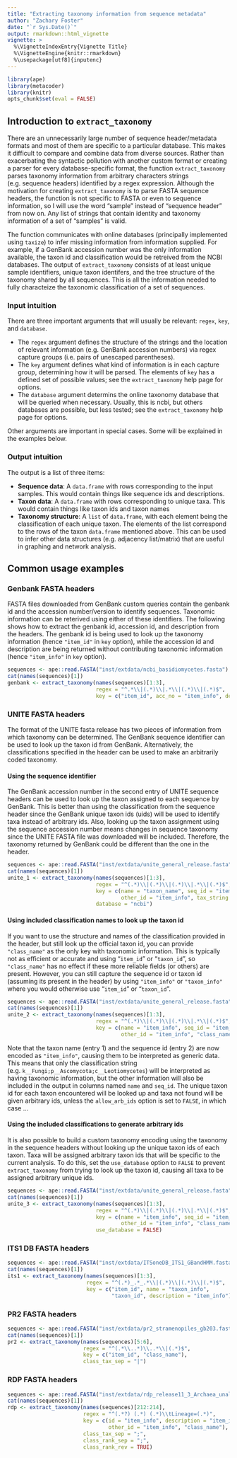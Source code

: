 ```yaml
---
title: "Extracting taxonomy information from sequence metadata"
author: "Zachary Foster"
date: "`r Sys.Date()`"
output: rmarkdown::html_vignette
vignette: >
  %\VignetteIndexEntry{Vignette Title}
  %\VignetteEngine{knitr::rmarkdown}
  %\usepackage[utf8]{inputenc}
---
```



```r
library(ape)
library(metacoder)
library(knitr)
opts_chunk$set(eval = FALSE)
```


## Introduction to `extract_taxonomy`

There are an unnecessarily large number of sequence header/metadata formats and most of them are specific to a particular database.
This makes it difficult to compare and combine data from diverse sources. 
Rather than exacerbating the syntactic pollution with another custom format or creating a parser for every database-specific format, the function `extract_taxonomy` parses taxonomy information from arbitrary characters strings (e.g. sequence headers) identified by a regex expression.
Although the motivation for creating `extract_taxonomy` is to parse FASTA sequence headers, the function is not specific to FASTA or even to sequence information, so I will use the word "sample" instead of "sequence header" from now on.
Any list of strings that contain identity and taxonomy information of a set of "samples" is valid.

The function communicates with online databases (principally implemented using `taxize`) to infer missing information from information supplied.
For example, if a GenBank accession number was the only information available, the taxon id and classification would be retreived from the NCBI databases.
The output of `extract_taxonomy` consists of at least unique sample identifiers, unique taxon identifers, and the tree structure of the taxonomy shared by all sequences.
This is all the information needed to fully characteize the taxonomic classification of a set of sequences.


### Input intuition

There are three important arguments that will usually be relevant: `regex`, `key`, and `database`.

* The `regex` argument defines the structure of the strings and the location of relevant information (e.g. GenBank accession numbers) via regex capture groups (i.e. pairs of unescaped parentheses).
* The `key` argument defines what kind of information is in each capture group, determining how it will be parsed.
The elements of `key` has a defined set of possible values; see the `extract_taxonomy` help page for options. 
* The `database` argument determins the online taxonomy database that will be queried when necessary.
Usually, this is ncbi, but others databases are possible, but less tested; see the `extract_taxonomy` help page for options.

Other arguments are important in special cases.
Some will be explained in the examples below.

### Output intuition

The output is a list of three items:

* __Sequence data__: A `data.frame` with rows corresponding to the input samples. This would contain things like sequence ids and descriptions. 
* __Taxon data__: A `data.frame` with rows corresponding to unique taxa. This would contain things like taxon ids and taxon names
* __Taxonomy structure__: A `list` of `data.frame`, with each element being the classification of each unique taxon. The elements of the list correspond to the rows of the taxon `data.frame` mentioned above. This can be used to infer other data structures (e.g. adjacency list/matrix) that are useful in graphing and network analysis. 


## Common usage examples

### Genbank FASTA headers

FASTA files downloaded from GenBank custom queries contain the genbank id and the accession number/version to identify sequences.
Taxonomic information can be reterived using either of these identifiers. 
The following shows how to extract the genbank id, accession id, and description from the headers. 
The genbank id is being used to look up the taxonomy information (hence `"item_id"` in `key` option), while the accession id and description are being returned without contributing taxonomic information (hence `"item_info"` in `key` option).

```r
sequences <- ape::read.FASTA("inst/extdata/ncbi_basidiomycetes.fasta")
cat(names(sequences)[1])
genbank <- extract_taxonomy(names(sequences)[1:3],
                            regex = "^.*\\|(.*)\\|.*\\|(.*)\\|(.*)$",
                            key = c("item_id", acc_no = "item_info", desc = "item_info"))
```


### UNITE FASTA headers

The format of the UNITE fasta release has two pieces of information from which taxonomy can be determined.
The GenBank sequence identifier can be used to look up the taxon id from GenBank.
Alternatively, the classifications specified in the header can be used to make an arbitrarily coded taxonomy.

#### Using the sequence identifier

The GenBank accession number in the second entry of UNITE sequence headers can be used to look up the taxon assigned to each sequence by GenBank. 
This is better than using the classification from the sequence header since the GenBank unique taxon ids (uids) will be used to identify taxa instead of arbitrary ids. 
Also, looking up the taxon assignment using the sequence accession number means changes in sequence taxonomy since the UNITE FASTA file was downloaded will be included. 
Therefore, the taxonomy returned by GenBank could be different than the one in the header.

```r
sequences <- ape::read.FASTA("inst/extdata/unite_general_release.fasta")
cat(names(sequences)[1])
unite_1 <- extract_taxonomy(names(sequences)[1:3],
                            regex = "^(.*)\\|(.*)\\|(.*)\\|.*\\|(.*)$",
                            key = c(name = "taxon_name", seq_id = "item_id",
                                    other_id = "item_info", tax_string = "taxon_info"),
                            database = "ncbi")
```

#### Using included classification names to look up the taxon id

If you want to use the structure and names of the classification provided in the header, but still look up the official taxon id, you can provide `"class_name"` as the only key with taxonomic information.
This is typically not as efficient or accurate and using "`item_id`" or "`taxon_id`", so `"class_name"` has no effect if these more reliable fields (or others) are present. 
However, you can still capture the sequence id or taxon id (assuming its present in the header) by using `"item_info"` or `"taxon_info"` where you would otherwise use "`item_id`" or "`taxon_id`".

```r
sequences <- ape::read.FASTA("inst/extdata/unite_general_release.fasta")
cat(names(sequences)[1])
unite_2 <- extract_taxonomy(names(sequences)[1:3],
                            regex = "^(.*)\\|(.*)\\|(.*)\\|.*\\|(.*)$",
                            key = c(name = "item_info", seq_id = "item_info",
                                    other_id = "item_info", "class_name"))
```

Note that the taxon name (entry 1) and the sequence id (entry 2) are now encoded as `"item_info"`, causing them to be interpreted as generic data.
This means that only the classification string (e.g. `k__Fungi;p__Ascomycota;c__Leotiomycetes`) will be interpreted as having taxonomic information, but the other information will also be included in the output in columns named `name` and `seq_id`.
The unique taxon id for each taxon encountered will be looked up and taxa not found will be given arbitrary ids, unless the `allow_arb_ids` option is set to `FALSE`, in which case ...

#### Using the included classifications to generate arbitrary ids

It is also possible to build a custom taxonomy encoding using the taxonomy in the sequence headers without looking up the unique taxon ids of each taxon.
Taxa will be assigned arbitrary taxon ids that will be specific to the current analysis.
To do this, set the `use_database` option to `FALSE` to prevent `extract_taxonomy` from trying to look up the taxon id, causing all taxa to be assigned arbitrary unique ids.

```r
sequences <- ape::read.FASTA("inst/extdata/unite_general_release.fasta")
cat(names(sequences)[1])
unite_3 <- extract_taxonomy(names(sequences)[1:3],
                            regex = "^(.*)\\|(.*)\\|(.*)\\|.*\\|(.*)$",
                            key = c(name = "item_info", seq_id = "item_info",
                                    other_id = "item_info", "class_name"),
                            use_database = FALSE)
```


### ITS1 DB FASTA headers

```r
sequences <- ape::read.FASTA("inst/extdata/ITSoneDB_ITS1_GBandHMM.fasta")
cat(names(sequences)[1])
its1 <- extract_taxonomy(names(sequences)[1:3],
                         regex = "^(.*)_.*_.*\\|(.*)\\|(.*)\\|(.*)$",
                         key = c("item_id", name = "taxon_info",
                                 "taxon_id", description = "item_info"))
```


### PR2 FASTA headers

```r
sequences <- ape::read.FASTA("inst/extdata/pr2_stramenopiles_gb203.fasta")
cat(names(sequences)[1])
pr2 <- extract_taxonomy(names(sequences)[5:6],
                        regex = "^(.*\\..*)\\..*\\|(.*)$",
                        key = c("item_id", "class_name"),
                        class_tax_sep = "|")
```


### RDP FASTA headers

```r
sequences <- ape::read.FASTA("inst/extdata/rdp_release11_3_Archaea_unaligned.fa")
cat(names(sequences)[1])
rdp <- extract_taxonomy(names(sequences)[212:214],
                        regex = "^(.*?) (.*) (.*)\\tLineage=(.*)",
                        key = c(id = "item_info", description = "item_info",
                                other_id = "item_info", "class_name"),
                        class_tax_sep = ";",
                        class_rank_sep = ";", 
                        class_rank_rev = TRUE)
```